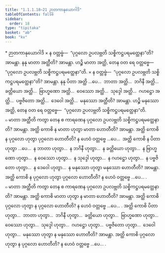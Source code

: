 ```yaml
---
title: "1.1.1.18–21 ဉာတကာနုယောဂါဒိ"
tableOfContents: false
sidebar:
  order: 18
type: "tipitaka"
basket: "ab"
book: "kv"
---
```



<DynamicBreadcrumb />

<Paragraph type="center" book="kv">
* ဉာတကာနုယောဂါဒိ
</Paragraph>

<Division number="197" book="kv" e="ch" v="32" p="50">

<Paragraph number="326" book="kv">
× န ဝတ္တဗ္ဗံ—  “ပုဂ္ဂလော ဥပလဗ္ဘတိ သစ္စိကဋ္ဌပရမတ္ထေနာ”တိ? အာမန္တာ. နနု မာတာ အတ္ထီတိ? အာမန္တာ. ဟဉ္စိ မာတာ အတ္ထိ, တေန ဝတ ရေ ဝတ္တဗ္ဗေ—  “ပုဂ္ဂလော ဥပလဗ္ဘတိ သစ္စိကဋ္ဌပရမတ္ထေနာ”တိ.
</Paragraph>

</Division>
<Division number="198" book="kv" e="ch" v="32" p="50">

<Paragraph number="327" book="kv">
× န ဝတ္တဗ္ဗံ—  “ပုဂ္ဂလော ဥပလဗ္ဘတိ သစ္စိကဋ္ဌပရမတ္ထေနာ”တိ? အာမန္တာ. နနု ပိတာ အတ္ထိ …ပေ…  ဘာတာ အတ္ထိ…  ဘဂိနီ အတ္ထိ…  ခတ္တိယော အတ္ထိ…  ဗြာဟ္မဏော အတ္ထိ…  ဝေဿော အတ္ထိ…  သုဒ္ဒေါ အတ္ထိ…  ဂဟဋ္ဌော အတ္ထိ…  ပဗ္ဗဇိတော အတ္ထိ…  ဒေဝေါ အတ္ထိ…  မနုဿော အတ္ထီတိ? အာမန္တာ. ဟဉ္စိ မနုဿော အတ္ထိ, တေန ဝတ ရေ ဝတ္တဗ္ဗေ—  “ပုဂ္ဂလော ဥပလဗ္ဘတိ သစ္စိကဋ္ဌပရမတ္ထေနာ”တိ.
</Paragraph>

</Division>
<Division number="199" book="kv" e="ch" v="32" p="51">

<Paragraph number="328" book="kv">
๐ မာတာ အတ္ထီတိ ကတွာ တေန စ ကာရဏေန ပုဂ္ဂလော ဥပလဗ္ဘတိ သစ္စိကဋ္ဌပရမတ္ထေနာတိ? အာမန္တာ. အတ္ထိ ကောစိ န မာတာ ဟုတွာ မာတာ ဟောတီတိ? အာမန္တာ. အတ္ထိ ကောစိ န ပုဂ္ဂလော ဟုတွာ ပုဂ္ဂလော ဟောတီတိ? န ဟေဝံ ဝတ္တဗ္ဗေ …ပေ…  အတ္ထိ ကောစိ န ပိတာ ဟုတွာ …ပေ…  န ဘာတာ ဟုတွာ…  န ဘဂိနီ ဟုတွာ…  န ခတ္တိယော ဟုတွာ…  န ဗြာဟ္မဏော ဟုတွာ…  န ဝေဿော ဟုတွာ…  န သုဒ္ဒေါ ဟုတွာ…  န ဂဟဋ္ဌော ဟုတွာ…  န ပဗ္ဗဇိတော ဟုတွာ…  န ဒေဝေါ ဟုတွာ…  န မနုဿော ဟုတွာ မနုဿော ဟောတီတိ? အာမန္တာ. အတ္ထိ ကောစိ န ပုဂ္ဂလော ဟုတွာ ပုဂ္ဂလော ဟောတီတိ? န ဟေဝံ ဝတ္တဗ္ဗေ …ပေ… .
</Paragraph>

</Division>
<Division number="200" book="kv" e="ch" v="32" p="51">

<Paragraph number="329" book="kv">
๐ မာတာ အတ္ထီတိ ကတွာ တေန စ ကာရဏေန ပုဂ္ဂလော ဥပလဗ္ဘတိ သစ္စိကဋ္ဌပရမတ္ထေနာတိ? အာမန္တာ. အတ္ထိ ကောစိ မာတာ ဟုတွာ န မာတာ ဟောတီတိ? အာမန္တာ. အတ္ထိ ကောစိ ပုဂ္ဂလော ဟုတွာ န ပုဂ္ဂလော ဟောတီတိ? န ဟေဝံ ဝတ္တဗ္ဗေ …ပေ… .
</Paragraph>

<Paragraph number="330" book="kv">
အတ္ထိ ကောစိ ပိတာ ဟုတွာ…  ဘာတာ ဟုတွာ…  ဘဂိနီ ဟုတွာ…  ခတ္တိယော ဟုတွာ…  ဗြာဟ္မဏော ဟုတွာ…  ဝေဿော ဟုတွာ…  သုဒ္ဒေါ ဟုတွာ…  ဂဟဋ္ဌော ဟုတွာ…  ပဗ္ဗဇိတော ဟုတွာ…  ဒေဝေါ ဟုတွာ…  မနုဿော ဟုတွာ န မနုဿော ဟောတီတိ? အာမန္တာ. အတ္ထိ ကောစိ ပုဂ္ဂလော ဟုတွာ န ပုဂ္ဂလော ဟောတီတိ? န ဟေဝံ ဝတ္တဗ္ဗေ …ပေ… .
</Paragraph>
</Division>